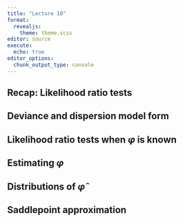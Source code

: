 ```yaml
---
title: "Lecture 10"
format: 
  revealjs:
    theme: theme.scss
editor: source
execute:
  echo: true
editor_options: 
  chunk_output_type: console
---
```


## Recap: Likelihood ratio tests

## Deviance and dispersion model form

## Likelihood ratio tests when $\varphi$ is known

## Estimating $\varphi$

## Distributions of $\widehat{\varphi}$

## Saddlepoint approximation